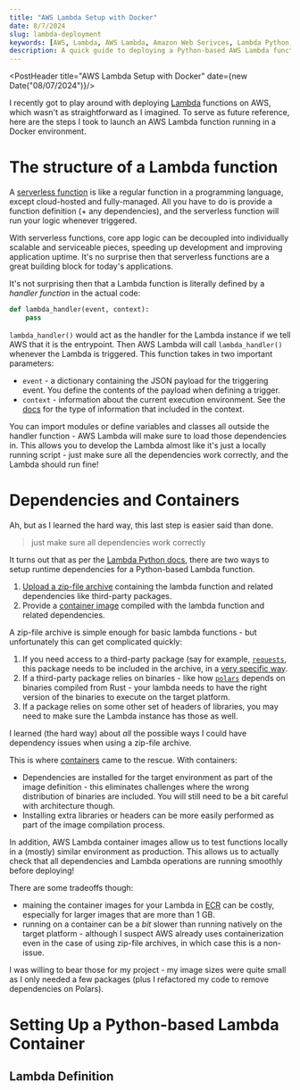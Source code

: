 ```yaml
---
title: "AWS Lambda Setup with Docker"
date: 8/7/2024
slug: lambda-deployment
keywords: [AWS, Lambda, AWS Lambda, Amazon Web Serivces, Lambda Python, AWS Lamba Python]
description: A quick guide to deploying a Python-based AWS Lambda function
---
```


<PostHeader title="AWS Lambda Setup with Docker" date={new Date("08/07/2024")}/>

I recently got to play around with deploying [Lambda](https://aws.amazon.com/lambda/) functions on AWS, which wasn't as straightforward as I imagined. To serve as future reference, here are the steps I took to launch an AWS Lambda function running in a Docker environment. 

# The structure of a Lambda function

A [serverless function](https://www.cloudflare.com/learning/serverless/glossary/function-as-a-service-faas/) is like a regular function in a programming language, except cloud-hosted and fully-managed. All you have to do is provide a function definition (+ any dependencies), and the serverless function will run your logic whenever triggered.

With serverless functions, core app logic can be decoupled into individually scalable and serviceable pieces, speeding up development and improving application uptime. It's no surprise then that serverless functions are a great building block for today's applications.

It's not surprising then that a Lambda function is literally defined by a _handler function_ in the actual code:

```py
def lambda_handler(event, context):
    pass
```

`lambda_handler()` would act as the handler for the Lambda instance if we tell AWS that it is the entrypoint. Then AWS Lambda will call `lambda_handler()` whenever the Lambda is triggered. This function takes in two important parameters:
- `event` - a dictionary containing the JSON payload for the triggering event. You define the contents of the payload when defining a trigger. 
- `context` - information about the current execution environment. See the [docs](https://docs.aws.amazon.com/lambda/latest/dg/python-context.html) for the type of information that included in the context.

You can import modules or define variables and classes all outside the handler function - AWS Lambda will make sure to load those dependencies in. This allows you to develop the Lambda almost like it's just a locally running script - just make sure all the dependencies work correctly, and the Lambda should run fine!

# Dependencies and Containers
Ah, but as I learned the hard way, this last step is easier said than done. 
> just make sure all dependencies work correctly


It turns out that as per the [Lambda Python docs](https://docs.aws.amazon.com/lambda/latest/dg/lambda-python.html), there are two ways to setup runtime dependencies for a Python-based Lambda function.
1. [Upload a zip-file archive](https://docs.aws.amazon.com/lambda/latest/dg/python-package.html) containing the lambda function and related dependencies like third-party packages.
2. Provide a [container image](https://docs.aws.amazon.com/lambda/latest/dg/images-create.html) compiled with the lambda function and related dependencies.

A zip-file archive is simple enough for basic lambda functions - but unfortunately this can get complicated quickly:
1. If you need access to a third-party package (say for example, [`requests`](https://requests.readthedocs.io/en/latest/), this package needs to be included in the archive, in a [very specific way](https://docs.aws.amazon.com/lambda/latest/dg/python-package.html#python-package-create-dependencies).
2. If a third-party package relies on binaries - like how [`polars`](https://pola.rs/) depends on binaries compiled from Rust - your lambda needs to have the right version of the binaries to execute on the target platform. 
3. If a package relies on some other set of headers of libraries, you may need to make sure the Lambda instance has those as well.

I learned (the hard way) about _all_ the possible ways I could have dependency issues when using a zip-file archive. 

This is where [containers](https://aws.amazon.com/what-is/containerization/) came to the rescue. With containers:
- Dependencies are installed for the target environment as part of the image definition -  this eliminates challenges where the wrong distribution of binaries are included. You will still need to be a bit careful with architecture though. 
- Installing extra libraries or headers can be more easily performed as part of the image compilation process.

In addition, AWS Lambda container images allow us to test functions locally in a (mostly) similar environment as production. This allows us to actually check that all dependencies and Lambda operations are running smoothly before deploying!

There are some tradeoffs though:
- maining the container images for your Lambda in [ECR](https://aws.amazon.com/ecr/) can be costly, especially for larger images that are more than 1 GB.
- running on a container can be a _bit_ slower than running natively on the target platform - although I suspect AWS already uses containerization even in the case of using zip-file archives, in which case this is a non-issue.

I was willing to bear those for my project - my image sizes were quite small as I only needed a few packages (plus I refactored my code to remove dependencies on Polars).

# Setting Up a Python-based Lambda Container

## Lambda Definition
